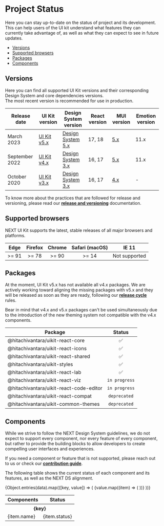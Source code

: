 
<Meta title="Overview/Project Status" />

# Project Status

Here you can stay up-to-date on the status of project and its development. This can help users of the UI kit understand what features they can currently take advantage of, as well as what they can expect to see in future updates.

- [Versions](#versions)
- [Supported browsers](#supported-browsers)
- [Packages](#packages)
- [Components](#components)

## Versions <a id="versions" />

Here you can find all supported UI Kit versions and their corresponding Design System and core dependencies versions.  
The most recent version is recommended for use in production.

| Release date   | UI Kit version                                              | Design System version                                                                                     | React version | MUI version                | Emotion version |
| -------------- | ----------------------------------------------------------- | --------------------------------------------------------------------------------------------------------- | ------------- | -------------------------- | --------------- |
| March 2023     | [UI Kit v5.x](https://lumada-design.github.io/uikit/master) | [Design System 5.x](https://designsystem.hitachivantara.com/)                                             | 17, 18        | [5.x](https://mui.com/)    | 11.x            |
| September 2022 | [UI Kit v4.x](https://lumada-design.github.io/uikit/v4.x)   | [Design System 3.x](https://hitachivantara.sharepoint.com/sites/DesignSystem/Pattern%20Library/Home.aspx) | 16, 17        | [5.x](https://mui.com/)    | 11.x            |
| October 2020   | [UI Kit v3.x](https://lumada-design.github.io/uikit/v3.x)   | [Design System 3.x](https://hitachivantara.sharepoint.com/sites/DesignSystem/Pattern%20Library/Home.aspx) | 16, 17        | [4.x](https://v4.mui.com/) | -               |

To know more about the practices that are followed for release and versioning, please read our [**release and versioning**](/docs/overview-community-releases--page) documentation.

## Supported browsers <a id="supported-browsers" />

NEXT UI Kit supports the latest, stable releases of all major browsers and platforms.

| Edge  | Firefox | Chrome | Safari (macOS) |     IE 11     |
| :---: | :-----: | :----: | :------------: | :-----------: |
| >= 91 |  >= 78  | >= 90  |     >= 14      | Not supported |

## Packages <a id="packages" />

At the moment, UI Kit v5.x has not available all v4.x packages. We are actively working toward aligning the missing packages with v5.x and they will be released as soon as they are ready, following our [**release cycle**](/docs/overview-community-releases--page) rules.

Bear in mind that v4.x and v5.x packages can't be used simultaneously due to the introduction of the new theming system not compatible with the v4.x components.

| Package                                 |    Status     |
| --------------------------------------- | :-----------: |
| @hitachivantara/uikit-react-core        |      ✅       |
| @hitachivantara/uikit-react-icons       |      ✅       |
| @hitachivantara/uikit-react-shared      |      ✅       |
| @hitachivantara/uikit-styles            |      ✅       |
| @hitachivantara/uikit-react-lab         |      ✅       |
| @hitachivantara/uikit-react-viz         | `in progress` |
| @hitachivantara/uikit-react-code-editor | `in progress` |
| @hitachivantara/uikit-react-compat      | `deprecated`  |
| @hitachivantara/uikit-common-themes     | `deprecated`  |

## Components <a id="components" />

While we strive to follow the NEXT Design System guidelines, we do not expect to support every component, nor every feature of every component, but rather to provide the building blocks to allow developers to create compelling user interfaces and experiences.

If you need a component or feature that is not supported, please reach out to us or check our [**contribution guide**](/docs/overview-community-contributing--page).

The following table shows the current status of each component and its features, as well as the NEXT DS alignment.

<table>
  <thead>
    <tr>
      <th>Components</th>
      <th>Status</th>
    </tr>
  </thead>
  <tbody>
    {Object.entries(data).map(([key, value]) => (
      <React.Fragment key={key}>
        <tr>
          <th colSpan="3">{key}</th>
        </tr>
        {value.map((item) => (
          <tr key={item.name}>
            <td>{item.name}</td>
            <td style={{ textAlign: "center" }}>{item.status}</td>
          </tr>
        ))}
      </React.Fragment>
    ))}
  </tbody>
</table>
